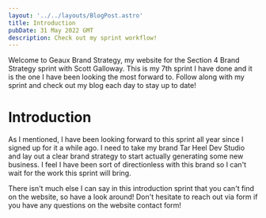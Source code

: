 ```yaml
---
layout: '../../layouts/BlogPost.astro'
title: Introduction
pubDate: 31 May 2022 GMT
description: Check out my sprint workflow!
---
```


Welcome to Geaux Brand Strategy, my website for the Section 4 Brand Strategy sprint with Scott Galloway. This is my 7th sprint I have done and it is the one I have been looking the most forward to. Follow along with my sprint and check out my blog each day to stay up to date!

# Introduction

As I mentioned, I have been looking forward to this sprint all year since I signed up for it a while ago. I need to take my brand Tar Heel Dev Studio and lay out a clear brand strategy to start actually generating some new business. I feel I have been sort of directionless with this brand so I can't wait for the work this sprint will bring.

There isn't much else I can say in this introduction sprint that you can't find on the website, so have a look around! Don't hesitate to reach out via form if you have any questions on the website contact form!
